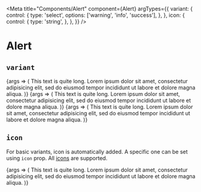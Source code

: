 
<Meta
  title="Components/Alert"
  component={Alert}
  argTypes={{
    variant: {
      control: {
        type: 'select',
        options: ['warning', 'info', 'success'],
      },
    },
    icon: {
      control: {
        type: 'string',
      },
    },
  }}
/>

# Alert

## `variant`

<Canvas>
  <Story
    name="success"
    args={{
      variant: 'success',
    }}
  >
    {args => (
      <Alert {...args}>
        This text is quite long. Lorem ipsum dolor sit amet, consectetur
        adipisicing elit, sed do eiusmod tempor incididunt ut labore et dolore
        magna aliqua.
      </Alert>
    )}
  </Story>
  <Story
    name="warning"
    args={{
      variant: 'warning',
    }}
  >
    {args => (
      <Alert {...args}>
        This text is quite long. Lorem ipsum dolor sit amet, consectetur
        adipisicing elit, sed do eiusmod tempor incididunt ut labore et dolore
        magna aliqua.
      </Alert>
    )}
  </Story>
  <Story
    name="info"
    args={{
      variant: 'info',
    }}
  >
    {args => (
      <Alert {...args}>
        This text is quite long. Lorem ipsum dolor sit amet, consectetur
        adipisicing elit, sed do eiusmod tempor incididunt ut labore et dolore
        magna aliqua.
      </Alert>
    )}
  </Story>
</Canvas>

## `icon`

For basic variants, icon is automatically added. A specific one can be set using `icon` prop. All [icons](/docs-components-icon) are supported.

<Canvas>
  <Story
    name="success-icon"
    args={{
      variant: 'success',
      icon: 'lock',
    }}
  >
    {args => (
      <Alert {...args}>
        This text is quite long. Lorem ipsum dolor sit amet, consectetur
        adipisicing elit, sed do eiusmod tempor incididunt ut labore et dolore
        magna aliqua.
      </Alert>
    )}
  </Story>
</Canvas>
